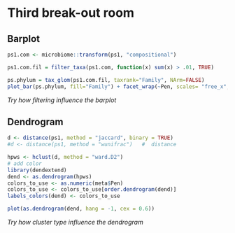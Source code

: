 # Third break-out room  

## Barplot
```r
ps1.com <- microbiome::transform(ps1, "compositional")

ps1.com.fil = filter_taxa(ps1.com, function(x) sum(x) > .01, TRUE)

ps.phylum = tax_glom(ps1.com.fil, taxrank="Family", NArm=FALSE) 
plot_bar(ps.phylum, fill="Family") + facet_wrap(~Pen, scales= "free_x", nrow=1)

```
*Try how filtering influence the barplot*

## Dendrogram
```r
d <- distance(ps1, method = "jaccard", binary = TRUE)
#d <- distance(ps1, method = "wunifrac")   #  distance

hpws <- hclust(d, method = "ward.D2")
# add color 
library(dendextend)
dend <- as.dendrogram(hpws)
colors_to_use <- as.numeric(meta$Pen)
colors_to_use <- colors_to_use[order.dendrogram(dend)]
labels_colors(dend) <- colors_to_use

plot(as.dendrogram(dend, hang = -1, cex = 0.6)) 

```
*Try how cluster type influence the dendrogram*

```r

```
